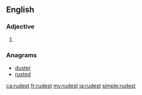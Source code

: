 ==English==

===Adjective===
{{head|en}}

# {{en-superlative of|rude}}

===Anagrams===
* [[duster#English|duster]]
* [[rusted#English|rusted]]

[[ca:rudest]]
[[fr:rudest]]
[[my:rudest]]
[[ja:rudest]]
[[simple:rudest]]